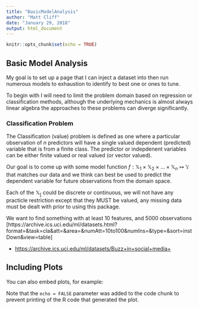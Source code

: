 ```yaml
---
title: "BasicModelAnalysis"
author: "Matt Cliff"
date: "January 29, 2018"
output: html_document
---
```


```r
knitr::opts_chunk$set(echo = TRUE)
```

## Basic Model Analysis

My goal is to set up a page that I can inject a dataset into
then run numerous models to exhaustion to identify to best one or ones to tune.

To begin with I will need to limit the problem domain based on regression or classification methods, although the underlying mechanics is almost always linear algebra the approaches to these problems can diverge significantly.

### Classification Problem

The Classification (value) problem is defined as one where a particular observation of $n$ predictors will have a single valued dependent (predicted) variable that is from a finite class.  The predictor or indepdenent variables can be either finite valued or real valued (or vector valued).

Our goal is to come up with some model function $f: \mathbb{X}_1 \times \mathbb{X}_2\times \dots \times \mathbb{X}_n\mapsto \mathbb{Y}$ that matches our data and we think can best be used to predict the dependent variable for future observations from the domain space.

Each of the $\mathbb{X_j}$ could be discrete or continuous, we will not have any practicle restriction except that they MUST be valued, any missing data must be dealt with prior to using this package.

We want to find something with at least 10 features, and 5000 observations
[https://archive.ics.uci.edu/ml/datasets.html?format=&task=cla&att=&area=&numAtt=10to100&numIns=&type=&sort=instDown&view=table]

* [https://archive.ics.uci.edu/ml/datasets/Buzz+in+social+media+](Buzz in Social Media)



## Including Plots

You can also embed plots, for example:


Note that the `echo = FALSE` parameter was added to the code chunk to prevent printing of the R code that generated the plot.
